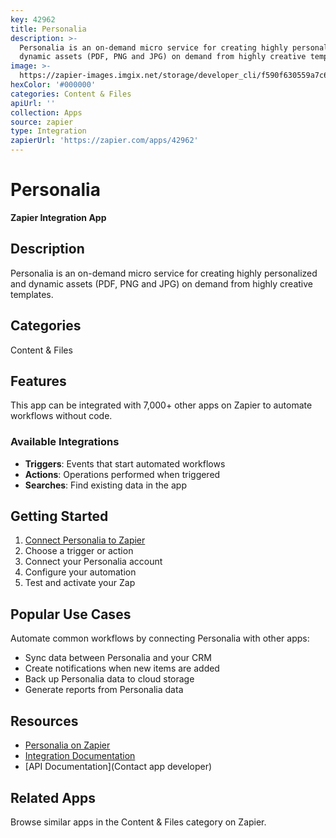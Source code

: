```yaml
---
key: 42962
title: Personalia
description: >-
  Personalia is an on-demand micro service for creating highly personalized and
  dynamic assets (PDF, PNG and JPG) on demand from highly creative templates.
image: >-
  https://zapier-images.imgix.net/storage/developer_cli/f590f630559a7c63a6a794e802a6a803_2.png?auto=format%2Ccompress&ixlib=python-3.0.0&q=50
hexColor: '#000000'
categories: Content & Files
apiUrl: ''
collection: Apps
source: zapier
type: Integration
zapierUrl: 'https://zapier.com/apps/42962'
---
```

# Personalia

**Zapier Integration App**

## Description

Personalia is an on-demand micro service for creating highly personalized and dynamic assets (PDF, PNG and JPG) on demand from highly creative templates.

## Categories

Content & Files

## Features

This app can be integrated with 7,000+ other apps on Zapier to automate workflows without code.

### Available Integrations

- **Triggers**: Events that start automated workflows
- **Actions**: Operations performed when triggered
- **Searches**: Find existing data in the app

## Getting Started

1. [Connect Personalia to Zapier](https://zapier.com/apps/42962)
2. Choose a trigger or action
3. Connect your Personalia account
4. Configure your automation
5. Test and activate your Zap

## Popular Use Cases

Automate common workflows by connecting Personalia with other apps:

- Sync data between Personalia and your CRM
- Create notifications when new items are added
- Back up Personalia data to cloud storage
- Generate reports from Personalia data

## Resources

- [Personalia on Zapier](https://zapier.com/apps/42962)
- [Integration Documentation](https://zapier.com/apps/42962/integrations)
- [API Documentation](Contact app developer)

## Related Apps

Browse similar apps in the Content & Files category on Zapier.
